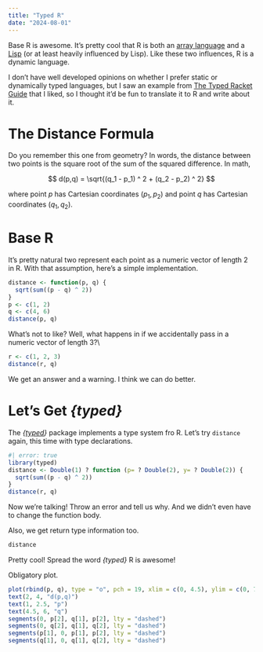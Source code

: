 ```yaml
---
title: "Typed R"
date: "2024-08-01"
---
```


Base R is awesome.
It's pretty cool that R is both an [array language](https://en.wikipedia.org/wiki/Array_programming) and a [Lisp](https://en.wikipedia.org/wiki/Lisp_(programming_language)) (or at least heavily influenced by Lisp).
Like these two influences, R is a dynamic language.

I don't have well developed opinions on whether I prefer static or dynamically typed languages, but I saw an example from [The Typed Racket Guide](https://docs.racket-lang.org/ts-guide/quick.html) that I liked, so I thought it'd be fun to translate it to R and write about it.

# The Distance Formula

Do you remember this one from geometry?
In words, the distance between two points is the square root of the sum of the squared difference.
In math,

$$
d(p,q) = \sqrt{(q_1 - p_1) ^ 2 + (q_2 - p_2) ^ 2}
$$

where point $p$ has Cartesian coordinates $(p_1,p_2)$ and point $q$ has Cartesian coordinates $(q_1,q_2)$.

# Base R

It's pretty natural two represent each point as a numeric vector of length 2 in R.
With that assumption, here's a simple implementation.

```r
distance <- function(p, q) {
  sqrt(sum((p - q) ^ 2))
}
p <- c(1, 2)
q <- c(4, 6)
distance(p, q)
```

What's not to like?
Well, what happens in if we accidentally pass in a numeric vector of length 3?\\

```r
r <- c(1, 2, 3)
distance(r, q)
```

We get an answer and a warning.
I think we can do better.

# Let's Get *{typed}*

The *{[typed](https://github.com/moodymudskipper/typed)}* package implements a type system fro R.
Let's try `distance` again, this time with type declarations.

```r
#| error: true
library(typed)
distance <- Double(1) ? function (p= ? Double(2), y= ? Double(2)) {
  sqrt(sum((p - q) ^ 2))
}
distance(r, q)
```

Now we're talking!
Throw an error and tell us why.
And we didn't even have to change the function body.

Also, we get return type information too.

```r
distance
```

Pretty cool!
Spread the word *{typed}* R is awesome!

Obligatory plot.

```r
plot(rbind(p, q), type = "o", pch = 19, xlim = c(0, 4.5), ylim = c(0, 7))
text(2, 4, "d(p,q)")
text(1, 2.5, "p")
text(4.5, 6, "q")
segments(0, p[2], q[1], p[2], lty = "dashed")
segments(0, q[2], q[1], q[2], lty = "dashed")
segments(p[1], 0, p[1], p[2], lty = "dashed")
segments(q[1], 0, q[1], q[2], lty = "dashed")
```
